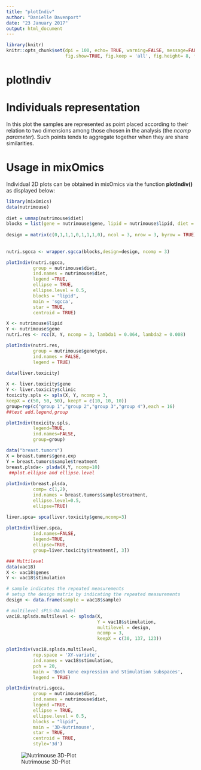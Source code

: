 ```yaml
---
title: "plotIndiv"
author: "Danielle Davenport"
date: "23 January 2017"
output: html_document
---
```


```r
library(knitr)
knitr::opts_chunk$set(dpi = 100, echo= TRUE, warning=FALSE, message=FALSE, #dev = 'jpeg',
                      fig.show=TRUE, fig.keep = 'all', fig.height= 8, fig.width=9)
```
# plotIndiv

# Individuals representation

In this plot the samples are represented as point placed according to their relation to two dimensions among those chosen in the analysis (the *ncomp parameter*). Such points tends to aggregate together when they are share similarities.

# Usage in mixOmics

Individual 2D plots can be obtained in mixOmics via the function **plotIndiv()** as displayed below:

```r
library(mixOmics)
data(nutrimouse)
  
diet = unmap(nutrimouse$diet)
blocks = list(gene = nutrimouse$gene, lipid = nutrimouse$lipid, diet = diet)
    
design = matrix(c(0,1,1,1,0,1,1,1,0), ncol = 3, nrow = 3, byrow = TRUE)
    
    
nutri.sgcca <- wrapper.sgcca(blocks,design=design, ncomp = 3)
```

```r
plotIndiv(nutri.sgcca, 
          group = nutrimouse$diet, 
          ind.names = nutrimouse$diet,
          legend =TRUE, 
          ellipse = TRUE,
          ellipse.level = 0.5, 
          blocks = "lipid", 
          main = 'sgcca',
          star = TRUE, 
          centroid = TRUE)
```


```r
X <- nutrimouse$lipid
Y <- nutrimouse$gene
nutri.res <- rcc(X, Y, ncomp = 3, lambda1 = 0.064, lambda2 = 0.008)

plotIndiv(nutri.res,
          group = nutrimouse$genotype,
          ind.names = FALSE,
          legend = TRUE)
```     
    
```r
data(liver.toxicity)
    
X <- liver.toxicity$gene
Y <- liver.toxicity$clinic
toxicity.spls <- spls(X, Y, ncomp = 3,
keepX = c(50, 50, 50), keepY = c(10, 10, 10))
group=rep(c("group 1","group 2","group 3","group 4"),each = 16)
##test add.legend,group

plotIndiv(toxicity.spls, 
          legend=TRUE,
          ind.names=FALSE,
          group=group)
```

```r
data("breast.tumors")
X = breast.tumors$gene.exp
Y = breast.tumors$sample$treatment
breast.plsda<- plsda(X,Y, ncomp=10)    
 ##plot.ellipse and ellipse.level
    
plotIndiv(breast.plsda,
          comp= c(1,2),
          ind.names = breast.tumors$sample$treatment,
          ellipse.level=0.5,
          ellipse=TRUE)
```

```r
liver.spca= spca(liver.toxicity$gene,ncomp=3)
    
plotIndiv(liver.spca,
          ind.names=FALSE,
          legend=TRUE,
          ellipse=TRUE,
          group=liver.toxicity$treatment[, 3]) 
```

```r
### Multilevel
data(vac18)
X <- vac18$genes
Y <- vac18$stimulation

# sample indicates the repeated measurements
# setup the design matrix by indicating the repeated measurements
design <- data.frame(sample = vac18$sample)

# multilevel sPLS-DA model
vac18.splsda.multilevel <- splsda(X, 
                                  Y = vac18$stimulation, 
                                  multilevel = design, 
                                  ncomp = 3, 
                                  keepX = c(30, 137, 123))

plotIndiv(vac18.splsda.multilevel, 
          rep.space = 'XY-variate',
          ind.names = vac18$stimulation,
          pch = 20,
          main = 'Both Gene expression and Stimulation subspaces',
          legend = TRUE)
```

```r
plotIndiv(nutri.sgcca, 
          group = nutrimouse$diet, 
          ind.names = nutrimouse$diet,
          legend =TRUE, 
          ellipse = TRUE,
          ellipse.level = 0.5, 
          blocks = "lipid", 
          main = '3D-Nutrimouse',
          star = TRUE, 
          centroid = TRUE,
          style='3d')
```

![Nutrimouse 3D-Plot](Images/3d_nutrimouse.png)
